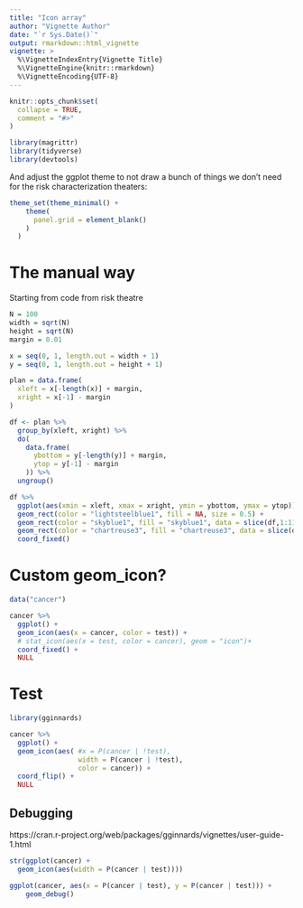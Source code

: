 ```yaml
---
title: "Icon array"
author: "Vignette Author"
date: "`r Sys.Date()`"
output: rmarkdown::html_vignette
vignette: >
  %\VignetteIndexEntry{Vignette Title}
  %\VignetteEngine{knitr::rmarkdown}
  %\VignetteEncoding{UTF-8}
---
```


```r
knitr::opts_chunk$set(
  collapse = TRUE,
  comment = "#>"
)

library(magrittr)
library(tidyverse)
library(devtools)
```

And adjust the ggplot theme to not draw a bunch of things we don't need for the risk characterization theaters:

```r
theme_set(theme_minimal() +
    theme(
      panel.grid = element_blank()
    )
  )
```

# The manual way

Starting from code from risk theatre

```r
N = 100
width = sqrt(N)
height = sqrt(N)
margin = 0.01

x = seq(0, 1, length.out = width + 1)
y = seq(0, 1, length.out = height + 1)

plan = data.frame(
  xleft = x[-length(x)] + margin,
  xright = x[-1] - margin
)

df <- plan %>%
  group_by(xleft, xright) %>%
  do(
    data.frame(
      ybottom = y[-length(y)] + margin,
      ytop = y[-1] - margin
    )) %>%
  ungroup()

```


```r
df %>%
  ggplot(aes(xmin = xleft, xmax = xright, ymin = ybottom, ymax = ytop)) +
  geom_rect(color = "lightsteelblue1", fill = NA, size = 0.5) +
  geom_rect(color = "skyblue1", fill = "skyblue1", data = slice(df,1:11)) +
  geom_rect(color = "chartreuse3", fill = "chartreuse3", data = slice(df,12:25)) +
  coord_fixed()
```

# Custom geom_icon?

```r
data("cancer")
```

```r
cancer %>%
  ggplot() + 
  geom_icon(aes(x = cancer, color = test)) + 
  # stat_icon(aes(x = test, color = cancer), geom = "icon")+
  coord_fixed() + 
  NULL
```




# Test
```r
library(gginnards)
```

```r
cancer %>%
  ggplot() + 
  geom_icon(aes( #x = P(cancer | !test),
                 width = P(cancer | !test),
                 color = cancer)) + 
  coord_flip() +
  NULL
```


## Debugging

https://cran.r-project.org/web/packages/gginnards/vignettes/user-guide-1.html

```r
str(ggplot(cancer) + 
  geom_icon(aes(width = P(cancer | test))))
```




```r
ggplot(cancer, aes(x = P(cancer | test), y = P(cancer | test))) + 
    geom_debug()
```














